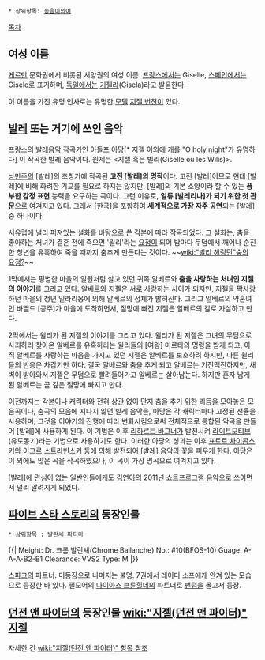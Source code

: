  * 상위항목: [[동음이의어]]

[[목차]]

== 여성 이름 ==
[[게르만]] 문화권에서 비롯된 서양권의 여성 이름. [[프랑스]]에서는 Giselle, [[스페인]]에서는 Gisele로 표기하며, [[독일]]에서는 [[기젤라]](Gisela)라고 발음한다.

이 이름을 가진 유명 인사로는 유명한 [[모델]] [[지젤 번천]]이 있다.

== [[발레]] 또는 거기에 쓰인 음악 ==
프랑스의 [[발레]]음악 작곡가인 아돌프 아당[* 지젤 이외에 캐롤 "O holy night"가 유명하다] 이 작곡한 발레 음악이다. 원제는 <지젤 혹은 빌리(Giselle ou les Wilis)>.

[[낭만주의]] [발레]의 초창기에 작곡된 '''고전 [발레]의 명작'''이다. 고전 [발레]이므로 현대 [발레]에 비해 화려한 기교를 필요로 하지는 않지만, [발레]의 기본 소양이라 할 수 있는 '''풍부한 감정 표현''' 능력을 요구하는 곡이다. 그런 이유로, '''일류 [발레리나]가 되기 위한 첫 관문'''으로 여겨지고 있다. 그래서 [한국]을 포함하여 '''세계적으로 가장 자주 공연'''되는 [발레] 중 하나이다.

서유럽에 널리 퍼져있는 설화를 바탕으로 쓴 각본에 따라 작곡되었다. 그 설화는, 춤을 좋아하는 처녀가 결혼 전에 죽으면 '윌리'라는 [[요정]]이 되어 밤마다 무덤에서 깨어나 순진한 청년을 유혹하여 죽을 때까지 춤추게 만든다는 것이다. ~~[[wiki:"빌리 헤링턴"숲의 요정?]]~~

1막에서는 평범한 마을의 일원처럼 살고 있던 귀족 알베르와 '''춤을 사랑하는 처녀인 지젤의 이야기'''를 그리고 있다. 알베르와 지젤은 서로 사랑하는 사이가 되지만, 지젤을 짝사랑하던 마을의 청년 일라리옹에 의해 알베르의 정체가 밝혀진다. 그리고 알베르의 약혼녀인 바띨드 [공주]가 마을에 도착하면서, 절망에 빠진 지젤은 알베르의 칼로 자살하고 만다.

2막에서는 윌리가 된 지젤의 이야기를 그리고 있다. 윌리가 된 지젤은 그녀의 무덤으로 사죄하러 찾아온 알베르를 유혹하라는 윌리들의 [여왕] 미르타의 명령을 받게 되고, 아직 알베르를 사랑하는 마음을 가지고 있던 지젤은 알베르를 보호하려 하지만, 다른 윌리들의 반응은 차갑기만 하다. 결국 알베르와 춤을 추게 되고 알베르는 기진맥진하지만, 새벽이 밝아와서 지젤은 무덤으로 빨려들어가고 알베르는 살아남는다. 하지만 혼자 남게 된 알베르는 곧 깊은 절망에 빠지고 만다.

이전까지는 각본이나 캐릭터와 전혀 상관 없이 단지 춤을 추기 위한 리듬을 모아놓은 모음곡이나, 춤곡의 모음에 지나지 않던 발레 음악을, 아당은 각 캐릭터마다 고정된 선율을 사용하며, 그것을 이야기의 진행에 따라 변화시킴으로써 전체적으로 통합된 악곡을 만들어 [발레]에 사용하게 된다. 이 기법은 이후 [[리하르트 바그너]]가 발전시켜 [[라이트모티브]](유도동기)라는 기법으로 사용하기도 한다. 이러한 아당의 성과는 이후 [[표트르 차이콥스키]]와 [[이고르 스트라빈스키]] 등에 의해 발전되어 [발레] 음악의 꽃을 피우게 한다. 아당은 이 외에도 많은 곡을 작곡하였으나, 이 곡이 가장 명곡으로 여겨지고 있다.

[발레]에 관심이 없는 일반인들에게도 [[김연아]]의 2011년 쇼트프로그램 음악으로 쓰이면서 널리 알려지게 되었다.
== [[파이브 스타 스토리]]의 등장인물 ==
 * 상위항목 : [[발란셰 파티마]]

{{|
Meight: Dr. 크롬 발란셰(Chrome Ballanche)
No.: #10(BFOS-10)
Guage: A-A-A-B2-B1
Clearance: VVS2
Type: M
|}}

[[스파크]]의 파트너. 미등장으로 나머지는 불명. 7권에서 레이디 소프에게 안겨 있는 모습으로 등장한 바 있다. 필모어의 [[나이아스 브륜힐데]]의 파트너로 [[팬텀]]을 몰고서 등장.

== [[던전 앤 파이터]]의 등장인물 [[wiki:"지젤(던전 앤 파이터)" 지젤]] ==


자세한 건 [[wiki:"지젤(던전 앤 파이터)" 항목 참조]]
